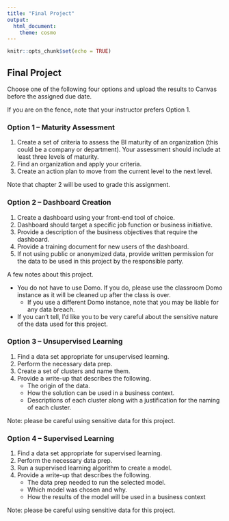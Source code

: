```yaml
---
title: "Final Project"
output: 
  html_document: 
    theme: cosmo
---
```


```r
knitr::opts_chunk$set(echo = TRUE)
```

## Final Project

Choose one of the following four options and upload the results to Canvas before the assigned due date.

If you are on the fence, note that your instructor prefers Option 1.

### Option 1 -- Maturity Assessment

1. Create a set of criteria to assess the BI maturity of an organization (this could be a company or department). Your assessment should include at least three levels of maturity.
2. Find an organization and apply your criteria.
3. Create an action plan to move from the current level to the next level.

Note that chapter 2 will be used to grade this assignment.

### Option 2 -- Dashboard Creation

1. Create a dashboard using your front-end tool of choice.
2. Dashboard should target a specific job function or business initiative.
3. Provide a description of the business objectives that require the dashboard.
4. Provide a training document for new users of the dashboard.
5. If not using public or anonymized data, provide written permission for the data to be used in this project by the responsible party.

A few notes about this project.

* You do not have to use Domo. If you do, please use the classroom Domo instance as it will be cleaned up after the class is over.
	* If you use a different Domo instance, note that you may be liable for any data breach.
* If you can't tell, I'd like you to be very careful about the sensitive nature of the data used for this project.

### Option 3 -- Unsupervised Learning

1. Find a data set appropriate for unsupervised learning.
2. Perform the necessary data prep.
3. Create a set of clusters and name them.
4. Provide a write-up that describes the following.
	* The origin of the data.
	* How the solution can be used in a business context.
	* Descriptions of each cluster along with a justification for the naming of each cluster.
	
Note: please be careful using sensitive data for this project.

### Option 4 -- Supervised Learning

1. Find a data set appropriate for supervised learning.
2. Perform the necessary data prep.
3. Run a supervised learning algorithm to create a model.
4. Provide a write-up that describes the following.
	* The data prep needed to run the selected model.
	* Which model was chosen and why.
	* How the results of the model will be used in a business context

Note: please be careful using sensitive data for this project.

